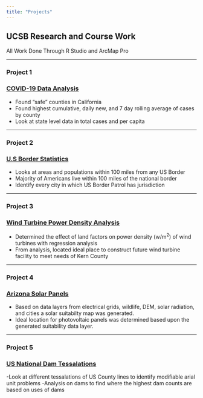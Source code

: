 ```yaml
---
title: "Projects"
---
```


## UCSB Research and Course Work
  All Work Done Through R Studio and ArcMap Pro
 
****


### Project 1
### [COVID-19 Data Analysis](https://jacobbraslaw.github.io/geog-176A-labs/lab-02.html)
- Found "safe" counties in California
- Found highest cumulative, daily new, and 7 day rolling average of cases by county
- Look at state level data in total cases and per capita

****

### Project 2
### [U.S Border Statistics](https://jacobbraslaw.github.io/geog-176A-labs/lab-03.html)

- Looks at areas and populations within 100 miles from any US Border
- Majority of Americans live within 100 miles of the national border
- Identify every city in which US Border Patrol has jurisdiction

**** 
### Project 3
### [Wind Turbine Power Density Analysis](https://www.linkedin.com/feed/update/urn:li:activity:6680312682991747072/)
- Determined the effect of land factors on power density (w/m^2^) of wind turbines with regression analysis
- From analysis, located ideal place to construct future wind turbine facility to meet needs of Kern County

****
### Project 4
### [Arizona Solar Panels](https://storymaps.arcgis.com/stories/5b465fe567d24cd2959fbd4d54a4fd38) 
- Based on data layers from electrical grids, wildlife, DEM, solar radiation, and cities a solar suitabilty map was generated.
- Ideal location for photovoltaic panels was determined based upon the generated suitability data layer.

****
### Project 5
### [US National Dam Tessalations](https://jacobbraslaw.github.io/geog-176A-labs/lab-04.html)

-Look at different tessalations of US County lines to identify modifiable arial unit problems
-Analysis on dams to find where the highest dam counts are based on uses of dams

